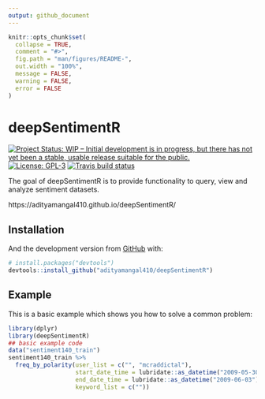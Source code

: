 ```yaml
---
output: github_document
---
```


<!-- README.md is generated from README.Rmd. Please edit that file -->

```r
knitr::opts_chunk$set(
  collapse = TRUE,
  comment = "#>",
  fig.path = "man/figures/README-",
  out.width = "100%",
  message = FALSE, 
  warning = FALSE,
  error = FALSE
)
```
# deepSentimentR

<!-- badges: start -->
[![Project Status: WIP – Initial development is in progress, but there has not yet been a stable, usable release suitable for the public.](https://www.repostatus.org/badges/latest/wip.svg)](https://www.repostatus.org/#wip) [![License: GPL-3](https://img.shields.io/badge/License-GPLv3-yellow.svg)](https://opensource.org/licenses/GPL-3.0) [![Travis build status](https://travis-ci.org/adityamangal410/deepSentimentR.svg?branch=master)](https://travis-ci.org/adityamangal410/deepSentimentR)
<!-- badges: end -->

The goal of deepSentimentR is to provide functionality to query, view and analyze sentiment datasets. 

https://adityamangal410.github.io/deepSentimentR/

## Installation

<!--
You can install the released version of deepSentimentR from [CRAN](https://CRAN.R-project.org) with:

``` r
install.packages("deepSentimentR")
```
-->

And the development version from [GitHub](https://github.com/) with:

``` r
# install.packages("devtools")
devtools::install_github("adityamangal410/deepSentimentR")
```
## Example

This is a basic example which shows you how to solve a common problem:

```r
library(dplyr)
library(deepSentimentR)
## basic example code
data("sentiment140_train")
sentiment140_train %>% 
  freq_by_polarity(user_list = c("", "mcraddictal"), 
                   start_date_time = lubridate::as_datetime("2009-05-30"),
                   end_date_time = lubridate::as_datetime("2009-06-03"),
                   keyword_list = c(""))
```
